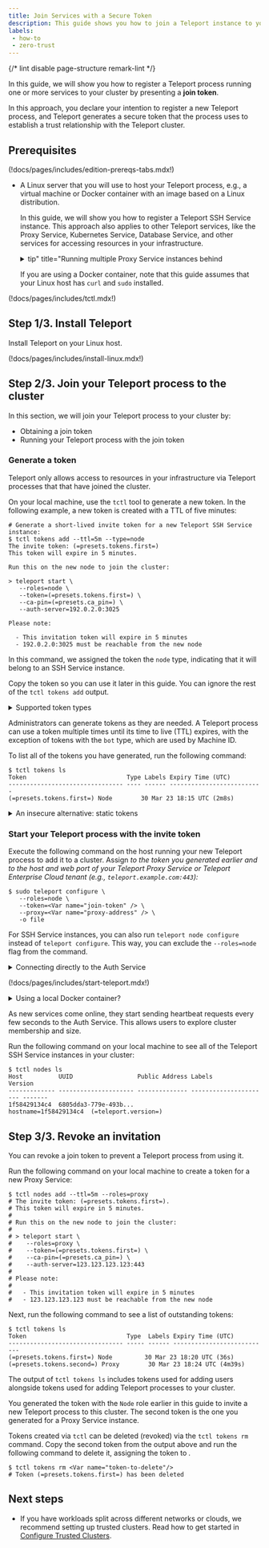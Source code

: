 ```yaml
---
title: Join Services with a Secure Token
description: This guide shows you how to join a Teleport instance to your cluster using a join token in order to proxy access to resources in your infrastructure.
labels:
 - how-to
 - zero-trust
---
```


{/* lint disable page-structure remark-lint */}

In this guide, we will show you how to register a Teleport process running one
or more services to your cluster by presenting a **join token**.

In this approach, you declare your intention to register a new Teleport process,
and Teleport generates a secure token that the process uses to establish a trust
relationship with the Teleport cluster.

## Prerequisites

(!docs/pages/includes/edition-prereqs-tabs.mdx!)

- A Linux server that you will use to host your Teleport process, e.g., a
  virtual machine or Docker container with an image based on a Linux
  distribution.

  In this guide, we will show you how to register a Teleport SSH Service
  instance. This approach also applies to other Teleport services, like the
  Proxy Service, Kubernetes Service, Database Service, and other services for
  accessing resources in your infrastructure.

  <details>
  <summary>tip" title="Running multiple Proxy Service instances behind</summary>
  load balancer" >

  The join token method works if a cluster includes a single Proxy Service
  instance as well as multiple Proxy Service instances behind a load balancer
  (LB) or a DNS entry with multiple values. If there are multiple Proxy Service
  instances, a Teleport process joining the cluster establishes a tunnel to
  every Proxy Service instance.

  If you are using a load balancer, it must use a round-robin or a similar
  balancing algorithm. Do not use sticky load balancing algorithms (i.e.,
  "session affinity") with Teleport Proxy Service instances.

  </details>

  <Admonition type="tip" >

  If you are using a Docker container, note that this guide assumes that
  your Linux host has `curl` and `sudo` installed.

  </Admonition>

(!docs/pages/includes/tctl.mdx!)

## Step 1/3. Install Teleport

Install Teleport on your Linux host.

(!docs/pages/includes/install-linux.mdx!)

## Step 2/3. Join your Teleport process to the cluster

In this section, we will join your Teleport process to your cluster by:

- Obtaining a join token
- Running your Teleport process with the join token

### Generate a token

Teleport only allows access to resources in your infrastructure via Teleport
processes that that have joined the cluster.

On your local machine, use the `tctl` tool to generate a new token. In the
following example, a new token is created with a TTL of five minutes:

```code
# Generate a short-lived invite token for a new Teleport SSH Service instance:
$ tctl tokens add --ttl=5m --type=node
The invite token: (=presets.tokens.first=)
This token will expire in 5 minutes.

Run this on the new node to join the cluster:

> teleport start \
   --roles=node \
   --token=(=presets.tokens.first=) \
   --ca-pin=(=presets.ca_pin=) \
   --auth-server=192.0.2.0:3025

Please note:

  - This invitation token will expire in 5 minutes
  - 192.0.2.0:3025 must be reachable from the new node
```

In this command, we assigned the token the `node` type, indicating that it will
belong to an SSH Service instance.

Copy the token so you can use it later in this guide. You can ignore the rest of
the `tctl tokens add` output.

<details>
<summary>Supported token types</summary>

Here are all the values we support for `--type` flag when creating a join token:

(!docs/pages/includes/token-types.mdx)

</details>

Administrators can generate tokens as they are needed. A Teleport process can
use a token multiple times until its time to live (TTL) expires, with the
exception of tokens with the `bot` type, which are used by Machine ID.

To list all of the tokens you have generated, run the following command:

```code
$ tctl tokens ls
Token                            Type Labels Expiry Time (UTC)
-------------------------------- ---- ------ --------------------------
(=presets.tokens.first=) Node        30 Mar 23 18:15 UTC (2m8s)
```

<details>
<summary>An insecure alternative: static tokens</summary>

<Admonition type="danger">
Use short-lived tokens instead of long-lived static tokens.
Static tokens are easier to steal, guess, and leak.
</Admonition>

Static tokens are defined ahead of time by an administrator and stored in the
Auth Service's config file:

```yaml
# Config section in `/etc/teleport.yaml` file for the Auth Service
auth_service:
  enabled: true
  tokens:
    # This static token allows new hosts to join the cluster as "proxy" or "node"
    - 'proxy,node:secret-token-value'
    # A token can also be stored in a file. In this example the token for adding
    # new Auth Service instances are stored in /path/to/tokenfile
    - 'auth:/path/to/tokenfile'
```

</details>

### Start your Teleport process with the invite token

Execute the following command on the host running your new Teleport process to
add it to a cluster. Assign <Var name="join-token" /> to the token you generated
earlier and <Var name="proxy-address" /> to the host and web port of your
Teleport Proxy Service or Teleport Enterprise Cloud tenant (e.g.,
`teleport.example.com:443`):

```code
$ sudo teleport configure \
   --roles=node \
   --token=<Var name="join-token" /> \
   --proxy=<Var name="proxy-address" /> \
   -o file
```

<Admonition type="tip">

For SSH Service instances, you can also run `teleport node configure` instead of
`teleport configure`. This way, you can exclude the `--roles=node` flag from the
command.

</Admonition>

<details>
<summary>Connecting directly to the Auth Service</summary>

So far, this guide has assumed that you are joining your new Teleport process to
your cluster by connecting it to the Proxy Service. (This is the only
possibility in Teleport Enterprise Cloud.) Depending on the design of your
infrastructure, you may need to connect your new Teleport process directly to
the Auth Service.

<Admonition type="warning">

Only connect Teleport processes directly to the Auth Service if no other join
methods are suitable, as we recommend exposing the Auth Service to as few
sources of ingress traffic as possible.

</Admonition>

The Teleport process joining the cluster must also establish trust with the Auth
Service in order to prevent an attacker from hijacking the address of your Auth
Service host.

To do this, you supply your new Teleport process with a secure hash value
generated by the Auth Service's certificate authority, called a **CA pin**. This
way, an attacker cannot easily forge a private key to trick your Teleport
process into communicating with a malicious service.

### Obtain a CA pin

On you local machine, retrieve the CA pin of the Auth Service:

```code
$ tctl status
Cluster      teleport.example.com
Version      12.1.1
host CA      never updated
user CA      never updated
db CA        never updated
openssh CA   never updated
jwt CA       never updated
saml_idp CA  never updated
CA pin       (=presets.ca_pin=)
```

Copy the CA pin and assign it to the value of <Var name="ca-pin" />.

<Admonition type="warning">

The CA pin becomes invalid if a Teleport administrator performs the CA rotation
by executing [`tctl auth rotate`](../../reference/cli/tctl.mdx#tctl-auth-rotate).

</Admonition>

### Configure your Teleport process with the join token and CA pin

Run the following command to configure your Teleport process instead of the
`teleport configure` command we showed you earlier. Assign <Var
name="auth-service" /> to the host and gRPC port of your Auth Service host, e.g.,
`teleport.example.com:3025`.

```code
$ sudo teleport configure \
   --roles=node \
   --token=<Var name="join-token" /> \
   --auth-server=<Var name="auth-service" /> \
   -o file
```

Next, edit the Teleport configuration file, `/etc/teleport.yaml`, assigning the
CA pin (the `teleport.ca_pin` field) to the one you copied earlier:

```code
$ sudo sed -i 's|  ca_pin: ""|  ca_pin: "<Var name="ca-pin"> />"|' /etc/teleport.yaml
```

</details>

(!docs/pages/includes/start-teleport.mdx!)

<details>
<summary>Using a local Docker container?</summary>

If you followed this guide with a local Docker container, execute the following
command within your container to run your new Teleport process in the foreground:

```code
$ teleport start
```

</details>

As new services come online, they start sending heartbeat requests every few
seconds to the Auth Service. This allows users to explore cluster membership and
size.

Run the following command on your local machine to see all of the Teleport SSH
Service instances in your cluster:

```code
$ tctl nodes ls
Host          UUID                  Public Address Labels                 Version
------------- --------------------- -------------- ---------------------- -------
1f58429134c4  6805dda3-779e-493b...                hostname=1f58429134c4  (=teleport.version=)
```

## Step 3/3. Revoke an invitation

You can revoke a join token to prevent a Teleport process from using it.

Run the following command on your local machine to create a token for a new
Proxy Service:

```code
$ tctl nodes add --ttl=5m --roles=proxy
# The invite token: (=presets.tokens.first=).
# This token will expire in 5 minutes.
#
# Run this on the new node to join the cluster:
#
# > teleport start \
#    --roles=proxy \
#    --token=(=presets.tokens.first=) \
#    --ca-pin=(=presets.ca_pin=) \
#    --auth-server=123.123.123.123:443
#
# Please note:
#
#   - This invitation token will expire in 5 minutes
#   - 123.123.123.123 must be reachable from the new node
```

Next, run the following command to see a list of outstanding tokens:

```code
$ tctl tokens ls
Token                            Type  Labels Expiry Time (UTC)
-------------------------------- ----- ------ ---------------------------
(=presets.tokens.first=) Node         30 Mar 23 18:20 UTC (36s)
(=presets.tokens.second=) Proxy        30 Mar 23 18:24 UTC (4m39s)
```

<Admonition type="tip" title="Signup tokens">

The output of `tctl tokens ls` includes tokens used for adding users alongside
tokens used for adding Teleport processes to your cluster.

</Admonition>

You generated the token with the `Node` role earlier in this guide to invite a
new Teleport process to this cluster. The second token is the one you generated
for a Proxy Service instance.

Tokens created via `tctl` can be deleted (revoked) via the `tctl tokens rm`
command. Copy the second token from the output above and run the following
command to delete it, assigning the token to <Var name="token-to-delete" />.

```code
$ tctl tokens rm <Var name="token-to-delete"/>
# Token (=presets.tokens.first=) has been deleted
```

## Next steps

- If you have workloads split across different networks or clouds, we recommend
  setting up trusted clusters. Read how to get started in [Configure Trusted Clusters](../../admin-guides/management/admin/trustedclusters.mdx).
